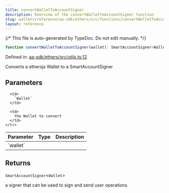 ```yaml
---
title: convertWalletToAccountSigner
description: Overview of the convertWalletToAccountSigner function
slug: wallets/reference/aa-sdk/ethers/src/functions/convertWalletToAccountSigner
layout: reference
---
```


{/* This file is auto-generated by TypeDoc. Do not edit manually. */}

```ts
function convertWalletToAccountSigner(wallet): SmartAccountSigner<Wallet>;
```

Defined in: [aa-sdk/ethers/src/utils.ts:12](https://github.com/alchemyplatform/aa-sdk/blob/08ef11b1fc98663df6a97fa93722c7f14b33f1cc/aa-sdk/ethers/src/utils.ts#L12)

Converts a ethersjs Wallet to a SmartAccountSigner

## Parameters

<table>
  <thead>
    <tr>
      <th align="left">Parameter</th>
      <th align="left">Type</th>
      <th align="left">Description</th>
    </tr>
  </thead>

  <tbody>
    <tr>
      <td>
        `wallet`
      </td>

      <td>
        `Wallet`
      </td>

      <td>
        the Wallet to convert
      </td>
    </tr>

  </tbody>
</table>

## Returns

`SmartAccountSigner`\<`Wallet`>

a signer that can be used to sign and send user operations

